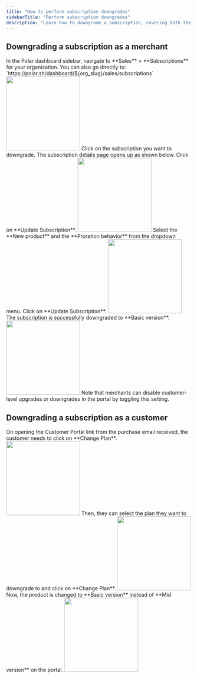 ```yaml
---
title: "How to perform subscription downgrades"
sidebarTitle: "Perform subscription downgrades"
description: "Learn how to downgrade a subscription, covering both the merchant's and the customer's viewpoints."
---
```


## Downgrading a subscription as a merchant

<Steps>
    <Step title = "Go to Sales > Subscriptions">
        In the Polar dashboard sidebar, navigate to **Sales** > **Subscriptions** for your organization.
        You can also go directly to:  
        `https://polar.sh/dashboard/${org_slug}/sales/subscriptions`
        <img height="200" src="/assets/guides/downgrades/subscription-page.png" />
    </Step>
    <Step title = "Select the subscription to be downgraded"> 
        Click on the subscription you want to downgrade. The subscription details page opens up as shown below. Click on **Update Subscription**.
        <img height="200" src="/assets/guides/downgrades/open-subscription.png" />
    </Step>
    <Step title = "Choose the downgradation details">
        Select the **New product** and the **Proration behavior** from the dropdown menu. Click on **Update Subscription**.
        <img height="200" src="/assets/guides/downgrades/downgrade-subscription.png" />
    </Step>
    <Step title = "Successful downgradation">
        The subscription is successfully downgraded to **Basic version**.
        <img height="200" src="/assets/guides/downgrades/downgraded-successfully.png" />
    </Step>
</Steps>

<Info>
Note that merchants can disable customer-level upgrades or downgrades in the portal by toggling this setting. 
</Info>

## Downgrading a subscription as a customer

<Steps>
    <Step title = "Open Customer Portal and click on Change Plan">
        On opening the Customer Portal link from the purchase email received, the customer needs to click on **Change Plan**.
        <img height="200" src="/assets/guides/downgrades/customer-portal-1.png" />
    </Step>
    <Step title = "Select the desired plan">
        Then, they can select the plan they want to downgrade to and click on **Change Plan**.
        <img height="200" src="/assets/guides/downgrades/customer-portal-3.png" />
    </Step>
    <Step title = "Downgraded successfully">
        Now, the product is changed to **Basic version** instead of **Mid version** on the portal.
         <img height="200" src="/assets/guides/downgrades/customer-portal-4.png" />
    </Step>
</Steps>
